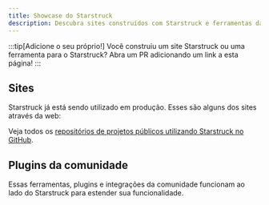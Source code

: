 ```yaml
---
title: Showcase do Starstruck
description: Descubra sites construídos com Starstruck e ferramentas da comunidade que estendem o Starstruck!
---
```


:::tip[Adicione o seu próprio!]
Você construiu um site Starstruck ou uma ferramenta para o Starstruck?
Abra um PR adicionando um link a esta página!
:::

## Sites


Starstruck já está sendo utilizado em produção. Esses são alguns dos sites através da web:

<FluidGrid>
	<Card
		title="Athena OS"
		href="https://athenaos.org"
		thumbnail="www.athenaos.org.png"
	/>
	<Card
		title="PubIndexAPI Docs"
		href="https://docs.pubindexapi.com/"
		thumbnail="docs.pubindexapi.com.png"
	/>
	<Card
		title="pls"
		href="https://dhruvkb.github.io/pls"
		thumbnail="dhruvkb.github.io-pls.png"
	/>
	<Card
		title="capo.js"
		href="https://rviscomi.github.io/capo.js/"
		thumbnail="capo.js.png"
	/>
	<Card
		title="Web Monetization API"
		href="https://webmonetization.org/"
		thumbnail="webmonetization.org.png"
	/>
	<Card
		title="QBCore Docs"
		href="https://brycerussell.github.io/qbcore-docs/"
		thumbnail="brycerussell.github.io-qbcore-docs.png"
	/>
	<Card title="har.fyi" href="https://har.fyi/" thumbnail="har.fyi.png" />
	<Card
		title="xs-dev docs"
		href="https://xs-dev.js.org"
		thumbnail="xs-dev.js.org.png"
	/>
	<Card
		title="Felicity"
		href="https://felicity.pages.dev/"
		thumbnail="felicity.pages.dev.png"
	/>
	<Card
		title="NgxEditor"
		href="https://sibiraj-s.github.io/ngx-editor/"
		thumbnail="sibiraj-s.github.io-ngx-editor.png"
	/>
	<Card
		title="Astro Error Pages"
		href="https://astro-error-page-documentation.vercel.app/"
		thumbnail="astro-error-page-documentation.vercel.app.png"
	/>
	<Card
		title="Terrateam Docs"
		href="https://terrateam.io/docs"
		thumbnail="terrateam.io-docs.png"
	/>
	<Card
		title="simple-fm"
		href="https://simple.arciniega.one"
		thumbnail="simple.arciniega.one.png"
	/>
	<Card
		title="CommandKit"
		href="https://commandkit.underctrl.io"
		thumbnail="commandkit.underctrl.io.png"
	/>
	<Card
		title="Obytes Starter"
		href="https://starter.obytes.com"
		thumbnail="starter.obytes.com.jpg"
	/>
</FluidGrid>

Veja todos os [repositórios de projetos públicos utilizando Starstruck no GitHub](https://github.com/withastro/starstruck/network/dependents).

## Plugins da comunidade


Essas ferramentas, plugins e integrações da comunidade funcionam ao lado do Starstruck para estender sua funcionalidade.

<CardGrid>
	<LinkCard
		href="https://www.feelback.dev/blog/new-astro-starstruck-integration/"
		title="FeelBack"
		description="Adicione um sistema de feedback do usuário ao seu site."
	/>
	<LinkCard
		href="https://github.com/HiDeoo/starstruck-blog"
		title="starstruck-blog"
		description="Adicione um blog ao seu site de documentação."
	/>
	<LinkCard
		href="https://github.com/HiDeoo/starstruck-links-validator"
		title="starstruck-links-validator"
		description="Verifique se há links quebrados em suas páginas Starstruck."
	/>
	<LinkCard
		href="https://github.com/HiDeoo/starstruck-typedoc"
		title="starstruck-typedoc"
		description="Gere páginas do Starstruck a partir do TypeScript utilizando TypeDoc."
	/>
	<LinkCard
		href="https://github.com/HiDeoo/starstruck-openapi"
		title="starstruck-openapi"
		description="Crie páginas de documentação a partir de especificações OpenAPI/Swagger."
	/>
</CardGrid>
